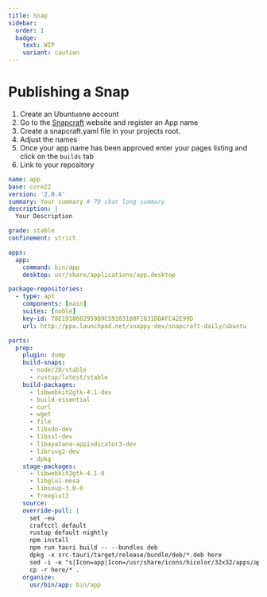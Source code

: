 ```yaml
---
title: Snap
sidebar:
  order: 1
  badge:
    text: WIP
    variant: caution
---
```

# Publishing a Snap

1. Create an Ubuntuone account
2. Go to the [Snapcraft](https://snapcraft.io) website and register an App name
3. Create a snapcraft.yaml file in your projects root.
4. Adjust the names
5. Once your app name has been approved enter your pages listing and click on the `builds` tab
6. Link to your repository

```yaml
name: app
base: core22
version: '2.0.4'
summary: Your summary # 79 char long summary
description: |
  Your Description

grade: stable
confinement: strict

apps:
  app:
    command: bin/app
    desktop: usr/share/applications/app.desktop

package-repositories:
  - type: apt
    components: [main]
    suites: [noble]
    key-id: 78E1918602959B9C59103100F1831DDAFC42E99D
    url: http://ppa.launchpad.net/snappy-dev/snapcraft-daily/ubuntu

parts:
  prep:
    plugin: dump
    build-snaps:
      - node/20/stable
      - rustup/latest/stable
    build-packages:
      - libwebkit2gtk-4.1-dev
      - build-essential 
      - curl 
      - wget 
      - file 
      - libxdo-dev 
      - libssl-dev 
      - libayatana-appindicator3-dev 
      - librsvg2-dev
      - dpkg
    stage-packages:
      - libwebkit2gtk-4.1-0
      - libglu1-mesa
      - libsoup-3.0-0
      - freeglut3
    source: .
    override-pull: |
      set -eu
      craftctl default
      rustup default nightly
      npm install
      npm run tauri build -- --bundles deb
      dpkg -x src-tauri/target/release/bundle/deb/*.deb here
      sed -i -e "s|Icon=app|Icon=/usr/share/icons/hicolor/32x32/apps/app.png|g" here/usr/share/applications/app.desktop
      cp -r here/* .
    organize:
      usr/bin/app: bin/app
```
